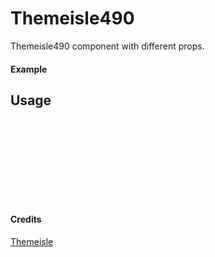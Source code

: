
<Meta of={Themeisle490} title="Themeisle/Themeisle490" />

# Themeisle490

Themeisle490 component with different props.

#### Example

<Canvas of={Themeisle490.Primary} />

## Usage

```ts
import { Themeisle490 } from "yadl-ui";

const Example = () => {
  return (
      <Themeisle490 />
  );
};

export default Example;
```

#### Credits
[Themeisle](https://themeisle.com/illustrations)
